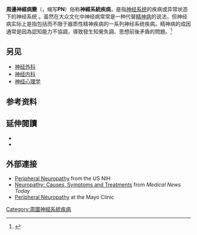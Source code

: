 {{medical}}
{{Infobox medical condition (new)
| name            = 神經系統疾病<br>Peripheral neuropathy
| image           = Vasculitic neuropathy - plastics - intermed mag.jpg
| caption         = [[Micrograph|Micrograph]] showing a [[vasculitis|vasculitic]] peripheral neuropathy; plastic embedded; [[Toluidine_blue_stain|Toluidine blue stain]]
| field           = [[神經內科|神經內科]]
| symptoms        = 
| complications   = 
| onset           = 
| duration        = 
| types           = 
| causes          = 
| risks           = 
| diagnosis       = 
| differential    = 
| prevention      = 
| treatment       = 
| medication      = 
| prognosis       = 
| frequency       = 
| deaths          = 
}}

'''周邊神經病變'''（{{lang-en|Peripheral neuropathy}}，缩写'''PN'''）俗称'''神經系統疾病'''，是指[[神经系统|神经系统]]的疾病或异常状态下的神经系统 。虽然在大众文化中神经病常常是一种代替[[精神病|精神病]]的说法，但神经病实际上是指包括而不限于器质性精神疾病的一系列神经系统疾病。精神病的成因通常是因為認知能力不協調，導致發生知覺失調、思想前後矛盾的問題。<ref name="变态心理学 2006-05-01">{{cite book |last=钱 |first1=铭怡 |title=变态心理学 |chapter=变态心理学的有关概念 |isbn=9787301106419 |accessdate=2015-03-22 }}</ref>

== 另见 ==
*[[神经外科|神经外科]]
*[[神经内科|神经内科]]
*[[神经心理学|神经心理学]]

==参考资料==
{{Reflist}}

==延伸閱讀==
{{refbegin}}
* {{cite book |last=Latov |first=Norman |title=Peripheral Neuropathy: When the Numbness, Weakness, and Pain Won't Stop |publisher=American Academy of Neurology Press Demos Medical |location=New York |year=2007 |isbn=1-932603-59-X }}
* {{cite journal|author1=Committee on Standards |author2=Practice Parameters |author3=American Society of Anesthesiologists |title=Practice advisory for the prevention of perioperative peripheral neuropathies: an updated report by the American Society of Anesthesiologists Task Force on prevention of perioperative peripheral neuropathies|url=https://archive.org/details/sim_anesthesiology_2000-04_92_4/page/1168 |journal=Anesthesiology|volume=92|issue=4|pages=1168–82|year=2000|pmid=10754638|doi=10.1097/00000542-200004000-00036 }}
{{refend}}

==外部連接==
*[http://www.ninds.nih.gov/disorders/peripheralneuropathy/detail_peripheralneuropathy.htm Peripheral Neuropathy]{{Wayback|url=http://www.ninds.nih.gov/disorders/peripheralneuropathy/detail_peripheralneuropathy.htm |date=20161215182814 }} from the US NIH
*[http://www.medicalnewstoday.com/articles/147963.php Neuropathy: Causes, Symptoms and Treatments]{{Wayback|url=http://www.medicalnewstoday.com/articles/147963.php |date=20201217161248 }} from ''Medical News Today''
*[http://www.mayoclinic.org/diseases-conditions/peripheral-neuropathy/basics/definition/con-20019948?reDate=05042015 Peripheral Neuropathy]{{Wayback|url=http://www.mayoclinic.org/diseases-conditions/peripheral-neuropathy/basics/definition/con-20019948?reDate=05042015 |date=20160304001359 }} at the Mayo Clinic
{{Medical resources
|  DiseasesDB     = 9850
|  ICD10          = {{ICD10|G|64||g|60}}, {{ICD10|G|90|0|g|90}}
|  ICD9           = {{ICD9|356.0}}, {{ICD9|356.8}}
|  ICDO           =
|  OMIM           =
|  MedlinePlus    = 000593
|  eMedicineSubj  =
|  eMedicineTopic =
|  MeshID         = D010523
}}

[[Category:周圍神經系統疾病|Category:周圍神經系統疾病]]